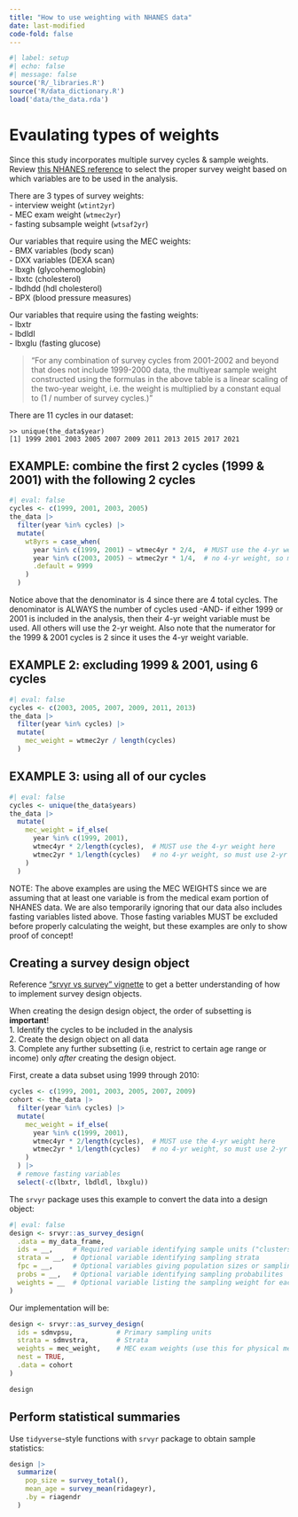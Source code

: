 ```yaml
---
title: "How to use weighting with NHANES data"
date: last-modified
code-fold: false
---
```


```r
#| label: setup
#| echo: false
#| message: false
source('R/_libraries.R')
source('R/data_dictionary.R')
load('data/the_data.rda')
```

# Evaulating types of weights

Since this study incorporates multiple survey cycles & sample weights. Review 
[this NHANES reference](https://wwwn.cdc.gov/nchs/nhanes/tutorials/weighting.aspx) to 
select the proper survey weight based on which variables are to be used in the analysis.

There are 3 types of survey weights:  
- interview weight (`wtint2yr`)  
- MEC exam weight (`wtmec2yr`)  
- fasting subsample weight (`wtsaf2yr`)

Our variables that require using the MEC weights:  
- BMX variables (body scan)  
- DXX variables (DEXA scan)  
- lbxgh (glycohemoglobin)  
- lbxtc (cholesterol)  
- lbdhdd (hdl cholesterol)  
- BPX (blood pressure measures)  

Our variables that require using the fasting weights:  
- lbxtr  
- lbdldl  
- lbxglu (fasting glucose)  

> "For any combination of survey cycles from 2001-2002 and beyond that does not include 1999-2000 data, the multiyear sample weight constructed using the formulas in the above table is a linear scaling of the two-year weight, i.e. the weight is multiplied by a constant equal to (1 / number of survey cycles.)"

There are 11 cycles in our dataset:
```
>> unique(the_data$year)
[1] 1999 2001 2003 2005 2007 2009 2011 2013 2015 2017 2021
```

## EXAMPLE: combine the first 2 cycles (1999 & 2001) with the following 2 cycles
```r
#| eval: false
cycles <- c(1999, 2001, 2003, 2005)
the_data |> 
  filter(year %in% cycles) |>
  mutate(
    wt8yrs = case_when(
      year %in% c(1999, 2001) ~ wtmec4yr * 2/4,  # MUST use the 4-yr weight here
      year %in% c(2003, 2005) ~ wtmec2yr * 1/4,  # no 4-yr weight, so must use 2-yr weight
      .default = 9999
    )
  )
```
Notice above that the denominator is 4 since there are 4 total cycles. The denominator is
ALWAYS the number of cycles used -AND- if either 1999 or 2001 is included in the analysis,
then their 4-yr weight variable must be used. All others will use the 2-yr weight. Also
note that the numerator for the 1999 & 2001 cycles is 2 since it uses the 4-yr weight variable.

## EXAMPLE 2: excluding 1999 & 2001, using 6 cycles
```r
#| eval: false
cycles <- c(2003, 2005, 2007, 2009, 2011, 2013)
the_data |> 
  filter(year %in% cycles) |> 
  mutate(
    mec_weight = wtmec2yr / length(cycles)
  )
```

## EXAMPLE 3: using all of our cycles
```r
#| eval: false
cycles <- unique(the_data$years)
the_data |> 
  mutate(
    mec_weight = if_else(
      year %in% c(1999, 2001), 
      wtmec4yr * 2/length(cycles),  # MUST use the 4-yr weight here
      wtmec2yr * 1/length(cycles)   # no 4-yr weight, so must use 2-yr weight
    )
  )
```

NOTE: The above examples are using the MEC WEIGHTS since we are assuming that at least
one variable is from the medical exam portion of NHANES data. We are also temporarily
ignoring that our data also includes fasting variables listed above. Those fasting 
variables MUST be excluded before properly calculating the weight, but these examples 
are only to show proof of concept!


## Creating a survey design object

Reference ["srvyr vs survey" vignette](https://cran.r-project.org/web/packages/srvyr/vignettes/srvyr-vs-survey.html) 
to get a better understanding of how to implement survey design objects.

::: {.callout-important}
When creating the design design object, the order of subsetting is **important**!  
1. Identify the cycles to be included in the analysis  
2. Create the design object on all data  
3. Complete any further subsetting (i.e, restrict to certain age range or income) only
*after* creating the design object.  
:::

First, create a data subset using 1999 through 2010:

```r
cycles <- c(1999, 2001, 2003, 2005, 2007, 2009)
cohort <- the_data |> 
  filter(year %in% cycles) |> 
  mutate(
    mec_weight = if_else(
      year %in% c(1999, 2001), 
      wtmec4yr * 2/length(cycles),  # MUST use the 4-yr weight here
      wtmec2yr * 1/length(cycles)   # no 4-yr weight, so must use 2-yr weight
    )
  ) |> 
  # remove fasting variables
  select(-c(lbxtr, lbdldl, lbxglu))
```


The `srvyr` package uses this example to convert the data into a design object:

```r
#| eval: false
design <- srvyr::as_survey_design(
  .data = my_data_frame,
  ids = __,     # Required variable identifying sample units ("clusters")
  strata = __,  # Optional variable identifying sampling strata
  fpc = __,     # Optional variables giving population sizes or sampling fractions
  probs = __,   # Optional variable identifying sampling probabilites
  weights = __  # Optional variable listing the sampling weight for each observation
)
```

Our implementation will be:

```r
design <- srvyr::as_survey_design(
  ids = sdmvpsu,           # Primary sampling units
  strata = sdmvstra,       # Strata  
  weights = mec_weight,    # MEC exam weights (use this for physical measurements)
  nest = TRUE,
  .data = cohort
)

design
```


## Perform statistical summaries

Use `tidyverse`-style functions with `srvyr` package to obtain sample statistics:

```r
design |> 
  summarize(
    pop_size = survey_total(),
    mean_age = survey_mean(ridageyr),
    .by = riagendr
  )
```

